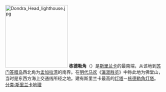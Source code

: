 {{expand|time=2010-11-03T14:00:38+00:00}}
[[File:Dondra_Head_lighthouse.jpg|200px]]
'''栋德勒角'''（{{lang-en|Dondra Head}}）是[[斯里兰卡|斯里兰卡]]的最南端，从该地到[[苏门答腊岛|苏门答腊岛]]西北角为[[孟加拉湾|孟加拉湾]]的南界。在[[明代|明代]][[马欢|马欢]]《[[瀛涯胜览|瀛涯胜览]]》中称此地为佛堂山，当时是东西方海上交通线所经之地。建有斯里兰卡最高的[[灯塔|灯塔]]－[[栋德勒角灯塔|栋德勒角灯塔]]。
[[分类:斯里兰卡地理|分类:斯里兰卡地理]]
{{coord|5|55|N|80|35|E|region:LK_type:city|display=title}}